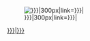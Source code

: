 <onlyinclude><div class="wlm-on-teaser">[[File:{{{image|{{{3|WLM-icon-camera-neg.svg}}}}}}|300px|link={{{link|{{{1|#wlm}}}}}}|]]<div class="btn">[[{{{link|{{{1|#wlm}}}}}}|{{{text|{{{2|more}}}}}}]]</div></div></onlyinclude>